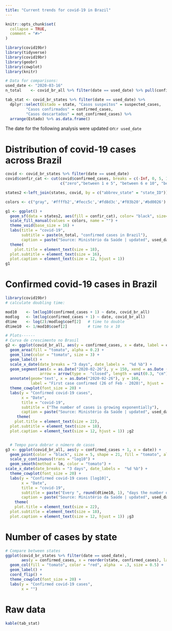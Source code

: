 ```yaml
---
title: "Current trends for covid-19 in Brazil"
---
```


```r
knitr::opts_chunk$set(
  collapse = TRUE,
  comment = "#>"
)
```

```r
library(covid19br)
library(tidyverse)
library(covid19br)
library(geobr)
library(cowplot)
library(knitr)

# Data for comparisons:
used_date <- "2020-03-16"
n_total    <- covid_br_all %>% filter(date == used_date) %>% pull(confirmed_cases)

tab_stat <- covid_br_states %>% filter(date == used_date) %>% 
  dplyr::select(Estado = state, "Casos suspeitos" = suspected_cases, 
         "Casos confirmados" = confirmed_cases,
         "Casos descartados" = not_confirmed_cases) %>% 
  arrange(Estado) %>% as.data.frame()
```

The date for the following analysis were updated on:`r used_date`

# Distribution of covid-19 cases across Brazil

```r
covid <- covid_br_states %>% filter(date == used_date)
covid$confir_cat <- cut(covid$confirmed_cases, breaks = c(-Inf, 0, 5, 10, 100, Inf), include.lowest = TRUE,
                        c("zero","between 1 e 5", "between 6 e 10", "between 11 e 100", "more than 100"))

states2 <-left_join(states, covid, by = c("abbrev_state" = "state_ID"))

colors <- c("gray", '#ffffb2','#fecc5c','#fd8d3c','#f03b20','#bd0026')

g1 <- ggplot() +
  geom_sf(data = states2, aes(fill = confir_cat), color= "black", size=.15) +
  scale_fill_manual(values = colors, name = "") +
  theme_void(base_size = 16) +
  labs(title = "covid-19",
       subtitle = paste(n_total, "confirmed cases in Brazil"),
       caption = paste("Source: Ministério da Saúde | updated", used_date)) +
  theme( 
    plot.title = element_text(size = 18),
  plot.subtitle = element_text(size = 16),
  plot.caption = element_text(size = 12, hjust = 1)) 
g1

```

# Confirmed covid-19 cases in Brazil

```r

library(covid19br)
# calculate doubling time:

mod10    <- lm(log10(confirmed_cases + 1) ~ date, covid_br_all)
modlog   <- lm(log(confirmed_cases + 1) ~ date, covid_br_all)
dtime    <- log(2)/modlog$coef[2]   # time to double
dtime10  <- 1/mod10$coef[2]         # time to x 10

# Plots------
# Curva de crescimento no Brasil
g2 <- ggplot(covid_br_all, aes(y = confirmed_cases, x = date, label = confirmed_cases)) +
  geom_area(fill = "tomato", alpha = 0.2) +
  geom_line(color = "tomato", size = 3) +
  geom_label() +
  scale_x_date(date_breaks = "3 days", date_labels =  "%d %b") +
  geom_segment(aes(x = as.Date("2020-02-26"), y = 150, xend = as.Date ("2020-02-26"), yend = 5),
               arrow = arrow(type =  "closed", length = unit(0.3, "cm"))) +
  annotate(geom='text', x = as.Date("2020-02-26"), y = 160,
           label = "First case confirmed (26 of Feb - 2020)", hjust =  0, size = 7) +
  theme_cowplot(font_size = 20) +
  labs(y = "Confirmed covid-19 cases",
       x = "Date",
       title = "covid-19",
       subtitle = ("The number of cases is growing exponentially"),
       caption = paste("Source: Ministério da Saúde | updated", used_date)) +
     theme( 
    plot.title = element_text(size = 22),
  plot.subtitle = element_text(size = 18),
  plot.caption = element_text(size = 12, hjust = 1)) ;g2


  # Tempo para dobrar o número de casos
g3 <- ggplot(covid_br_all, aes(y = confirmed_cases + 1, x = date)) +
  geom_point(color = "black", size = 5, shape = 21, fill = "tomato", alpha = .75) +
  scale_y_continuous(trans = "log10") +
  geom_smooth(method = lm, color = "tomato") +
scale_x_date(date_breaks = "3 days", date_labels =  "%d %b") +
  theme_cowplot(font_size = 20) +
  labs(y = "Confirmed covid-19 cases [log10]",
       x = "Date",
       title = "covid-19",
       subtitle = paste("Every ", round(dtime10, 1), "days the number of cases increases 10 times!"),
       caption = paste("Source: Ministério da Saúde | updated", used_date)) +
    theme( 
    plot.title = element_text(size = 22),
  plot.subtitle = element_text(size = 18),
  plot.caption = element_text(size = 12, hjust = 1)) ;g3
```

# Number of cases by state

```r
# Compare between states
ggplot(covid_br_states %>% filter(date == used_date), 
       aes(y = confirmed_cases, x = reorder(state, confirmed_cases), label = confirmed_cases)) +
  geom_col(fill = "tomato", color = "red", alpha  = .3, size = 0.5) +
  geom_label() +
  coord_flip() +
  theme_cowplot(font_size = 20) +
  labs(y = "Confirmed covid-19 cases",
       x = "")
```

# Raw data

```r
kable(tab_stat)
```
